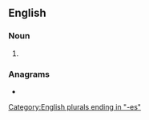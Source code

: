 {{also|alcázares}}
==English==

===Noun===
{{head|en|noun plural form}}

# {{plural of|alcazar|lang=en}}

===Anagrams===
* {{anagrams|en|Alcarazes}}

[[Category:English plurals ending in "-es"]]